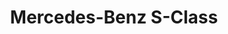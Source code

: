 ---
publishDate: 2023-01-01
title: Mercedes-Benz S-Class

excerpt: The Mercedes-Benz S-Class is a luxury sedan that offers a perfect blend of comfort, technology, and performance.

general:
    make: Mercedes-Benz
    model: S-Class
    price: 110000
    bodyType: Sedan
    drivetrain: All-Wheel Drive
    doors: 4
    seatingCapacity: 5
    condition: Used
    availability: in-stock

history:
    mileage: 15000
    year: 2020

technical:
    horsePower: 496
    transmission: Automatic
    engineSizeCC: 2999

efficiency:
    fuelType: Petrol
    fuelEfficiencyMPG: 20
    emissionsCO2: '220'

exterior:
    color: Silver
    paintType: Metallic

interior:
    materialSeats: Leather
    heatedSeats: true

misc:
    vin: W1K6G7GB1LA123456
    registrationStatus: Registered
    warranty: 2 years
    dealerNotes: This Mercedes-Benz S-Class is in excellent condition with a full service history.
---